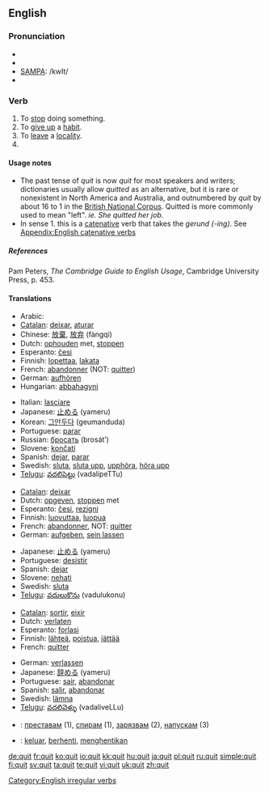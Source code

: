 {{see|quít}}
==English==

===Pronunciation===
* {{enPR|/kwĭt/}}
* {{IPA|/kwɪt/}}
* [[w:SAMPA|SAMPA]]: /kwIt/
* {{audio|en-us-quit.ogg|Audio (US)}}

===Verb===
{{en-verb|quits|quitting|'''quit''' ''or'' '''[[quitted]]'''}}

# To [[stop]] doing something.
# To [[give up]] a [[habit]].
# To [[leave]] a [[locality]].
# {{past of|[[quit]]}}

====Usage notes====
* The past tense of ''quit'' is now ''quit'' for most speakers and writers; dictionaries usually allow ''quitted'' as an alternative, but it is rare or nonexistent in North America and Australia, and outnumbered by ''quit'' by about 16 to 1 in the [http://www.natcorp.ox.ac.uk/ British National Corpus].  Quitted is more commonly used to mean "left". ''ie. She quitted her job.''
* In sense 1. this is a [[catenative]] verb that takes the ''gerund (-ing)''. See [[Appendix:English catenative verbs]]

=====References=====
Pam Peters, ''The Cambridge Guide to English Usage'', Cambridge University Press, p. 453.

====Translations====
{{trans-top|to stop doing something}}
* Arabic: {{Arab|[[تخلى عن]]}} {{IPAchar|(taxálla ʕan)}}
* [[Catalan]]: [[deixar]], [[aturar]]
* Chinese: [[放棄]], [[放弃]] (fàngqì)
* Dutch: [[ophouden]] met, [[stoppen]]
* Esperanto: [[ĉesi]]
* Finnish: [[lopettaa]], [[lakata]]
* French: [[abandonner]] (NOT: [[quitter]])
* German: [[aufhören]]
* Hungarian: [[abbahagyni]]
{{trans-mid}}
* Italian: [[lasciare]]
* Japanese: [[止める]] (yameru)
* Korean: [[그만두다]] (geumanduda)
* Portuguese: [[parar]]
* Russian: [[бросать]] (brosát’)
* Slovene: [[končati]]
* Spanish: [[dejar]], [[parar]]
* Swedish: [[sluta]], [[sluta upp]], [[upphöra]], [[höra upp]]
* [[Telugu]]: [[వదలిపెట్టు]] (vadalipeTTu)
{{trans-bottom}}

{{trans-top|to give up a habit}}
* [[Catalan]]: [[deixar]]
* Dutch: [[opgeven]], [[stoppen]] met
* Esperanto: [[ĉesi]], [[rezigni]]
* Finnish: [[luovuttaa]], [[luopua]]
* French: [[abandonner]], NOT: [[quitter]]
* German: [[aufgeben]], [[sein lassen]]
{{trans-mid}}
* Japanese: [[止める]] (yameru)
* Portuguese: [[desistir]]
* Spanish: [[dejar]]
* Slovene: [[nehati]]
* Swedish: [[sluta]]
* [[Telugu]]: [[వదులుకొను]] (vadulukonu)
{{trans-bottom}}

{{trans-top|to leave a locality}}
* [[Catalan]]: [[sortir]], [[eixir]]
* Dutch: [[verlaten]]
* Esperanto: [[forlasi]]
* Finnish: [[lähteä]], [[poistua]], [[jättää]]
* French: [[quitter]]
{{trans-mid}}
* German: [[verlassen]]
* Japanese: [[辞める]] (yameru)
* Portuguese: [[sair]], [[abandonar]]
* Spanish: [[salir]], [[abandonar]]
* Swedish: [[lämna]]
* [[Telugu]]: [[వదలివెళ్ళు]] (vadaliveLLu)
{{trans-bottom}}

{{checktrans}}
{{trans-top|Translations to be checked}}
* {{ttbc|Bulgarian}}: [[преставам]] (1), [[спирам]] (1), [[зарязвам]] (2), [[напускам]] (3)
{{trans-mid}}
* {{ttbc|Indonesian}}: [[keluar]], [[henti|berhenti]], [[henti|menghentikan]]
{{trans-bottom}}

[[Category:English irregular verbs]]

[[de:quit]]
[[fr:quit]]
[[ko:quit]]
[[io:quit]]
[[kk:quit]]
[[hu:quit]]
[[ja:quit]]
[[pl:quit]]
[[ru:quit]]
[[simple:quit]]
[[fi:quit]]
[[sv:quit]]
[[ta:quit]]
[[te:quit]]
[[vi:quit]]
[[uk:quit]]
[[zh:quit]]